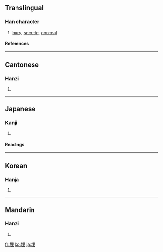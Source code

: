 ==Translingual==
===Han character===
{{Han char|rn=32|rad=土|as=07|sn=10|four=4611<sub>4</sub>|canj=土田土 (GWG)|ids=⿰[[土]][[里]]}}
# [[bury]], [[secrete]], [[conceal]]
====References====
{{Han ref|kx=0229.280|dkj=05116|dj=0465.180|hdz=10443.210|uh=57CB|ud=22475|bh=AE49|bd=44617}}
----

==Cantonese==
===Hanzi===
{{yue-hanzi|jyut=|y=maai4}}
# {{defn|Cantonese}}
----
==Japanese==
===Kanji===
{{ja-kanji|grade=c|rs=土07}}
# {{defn|Japanese}} 
====Readings====
{{ja-readings|on=[[まい]] (mai), [[ばい]] (bai)|kun=[[うめる]] (umeru), [[うずめる]] (uzumeru), [[うまる]] (umaru)}}
----
==Korean==
===Hanja===
{{ko-hanja|hangeul=매|rv=mae|mr=mae}}
# {{defn|Korean}}
----
==Mandarin==
===Hanzi===
{{cmn-hanzi|pin=[[mái]] ([[mai2]])|wg=}}
# {{defn|Mandarin}}

[[fr:埋]]
[[ko:埋]]
[[ja:埋]]